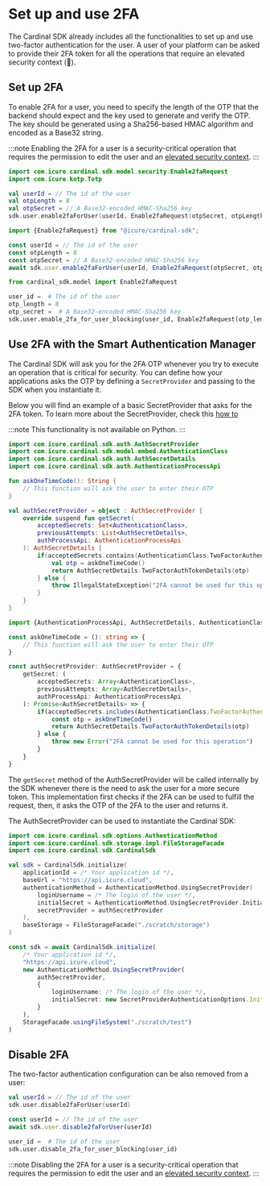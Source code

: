 
# Set up and use 2FA

The Cardinal SDK already includes all the functionalities to set up and use two-factor authentication for the user. A 
user of your platform can be asked to provide their 2FA token for all the operations that require an elevated security
context (:construction:).

## Set up 2FA

To enable 2FA for a user, you need to specify the length of the OTP that the backend should expect and the key used to 
generate and verify the OTP. The key should be generated using a Sha256-based HMAC algorithm and encoded as a Base32 
string.

:::note
Enabling the 2FA for a user is a security-critical operation that requires the permission to edit the user and an
[elevated security context](/how-to/initialize-the-sdk/authentication-with-secret-provider#sensitive-operations).
:::

<LanguageTabs>

<TabItem value="kotlin">

```kotlin
import com.icure.cardinal.sdk.model.security.Enable2faRequest
import com.icure.kotp.Totp

val userId = // The id of the user
val otpLength = 8 
val otpSecret = // A Base32-encoded HMAC-Sha256 key
sdk.user.enable2faForUser(userId, Enable2faRequest(otpSecret, otpLength))
```

</TabItem>

<TabItem value="typescript">

```typescript
import {Enable2faRequest} from "@icure/cardinal-sdk";

const userId = // The id of the user
const otpLength = 8
const otpSecret = // A Base32-encoded HMAC-Sha256 key
await sdk.user.enable2faForUser(userId, Enable2faRequest(otpSecret, otpLength))
```

</TabItem>

<TabItem value="python">

```python
from cardinal_sdk.model import Enable2faRequest

user_id =  # The id of the user
otp_length = 8
otp_secret =  # A Base32-encoded HMAC-Sha256 key
sdk.user.enable_2fa_for_user_blocking(user_id, Enable2faRequest(otp_length, otp_secret))
```

</TabItem>

</LanguageTabs>

## Use 2FA with the Smart Authentication Manager

The Cardinal SDK will ask you for the 2FA OTP whenever you try to execute an operation that is critical for security.
You can define how your applications asks the OTP by defining a `SecretProvider` and passing to the SDK when you 
instantiate it.

Below you will find an example of a basic SecretProvider that asks for the 2FA token. To learn more about the SecretProvider,
check this [how to](/how-to/initialize-the-sdk/authentication-with-secret-provider)

:::note
This functionality is not available on Python.
:::

<LanguageTabs>

<TabItem value="kotlin">

```kotlin
import com.icure.cardinal.sdk.auth.AuthSecretProvider
import com.icure.cardinal.sdk.model.embed.AuthenticationClass
import com.icure.cardinal.sdk.auth.AuthSecretDetails
import com.icure.cardinal.sdk.auth.AuthenticationProcessApi

fun askOneTimeCode(): String {
	// This function will ask the user to enter their OTP
}

val authSecretProvider = object : AuthSecretProvider {
	override suspend fun getSecret(
		acceptedSecrets: Set<AuthenticationClass>,
		previousAttempts: List<AuthSecretDetails>,
		authProcessApi: AuthenticationProcessApi
	): AuthSecretDetails {
		if(acceptedSecrets.contains(AuthenticationClass.TwoFactorAuthentication)) {
			val otp = askOneTimeCode()
			return AuthSecretDetails.TwoFactorAuthTokenDetails(otp)
		} else {
			throw IllegalStateException("2FA cannot be used for this operation")
		}
	}
}
```

</TabItem>

<TabItem value="typescript">

```typescript
import {AuthenticationProcessApi, AuthSecretDetails, AuthenticationClass, AuthSecretProvider} from "@icure/cardinal-sdk";

const askOneTimeCode = (): string => {
	// This function will ask the user to enter their OTP
}

const authSecretProvider: AuthSecretProvider = {
	getSecret: (
		acceptedSecrets: Array<AuthenticationClass>,
		previousAttempts: Array<AuthSecretDetails>,
		authProcessApi: AuthenticationProcessApi
	): Promise<AuthSecretDetails> => {
		if(acceptedSecrets.includes(AuthenticationClass.TwoFactorAuthentication)) {
			const otp = askOneTimeCode()
			return AuthSecretDetails.TwoFactorAuthTokenDetails(otp)
		} else {
			throw new Error("2FA cannot be used for this operation")
		}
	}
}
```

</TabItem>

</LanguageTabs>

The `getSecret` method of the AuthSecretProvider will be called internally by the SDK whenever there is the need to ask
the user for a more secure token. This implementation first checks if the 2FA can be used to fulfill the request, then,
it asks the OTP of the 2FA to the user and returns it. 

The AuthSecretProvider can be used to instantiate the Cardinal SDK:

<LanguageTabs>

<TabItem value="kotlin">

```kotlin
import com.icure.cardinal.sdk.options.AuthenticationMethod
import com.icure.cardinal.sdk.storage.impl.FileStorageFacade
import com.icure.cardinal.sdk.CardinalSdk

val sdk = CardinalSdk.initialize(
	applicationId = /* Your application id */,
	baseUrl = "https://api.icure.cloud",
	authenticationMethod = AuthenticationMethod.UsingSecretProvider(
		loginUsername = /* The login of the user */,
		initialSecret = AuthenticationMethod.UsingSecretProvider.InitialSecret.Password(/* The password of the user */),
		secretProvider = authSecretProvider
	),
	baseStorage = FileStorageFacade("./scratch/storage")
)
```

</TabItem>

<TabItem value="typescript">

```typescript
const sdk = await CardinalSdk.initialize(
	/* Your application id */,
	"https://api.icure.cloud",
	new AuthenticationMethod.UsingSecretProvider(
		authSecretProvider,
		{ 
			loginUsername: /* The login of the user */, 
			initialSecret: new SecretProviderAuthenticationOptions.InitialSecret.Password(/* The password of the user */)
		}
	),
	StorageFacade.usingFileSystem("./scratch/test")
)
```

</TabItem>

</LanguageTabs> 

## Disable 2FA
The two-factor authentication configuration can be also removed from a user:

<LanguageTabs>

<TabItem value="kotlin">

```kotlin
val userId = // The id of the user
sdk.user.disable2faForUser(userId)
```

</TabItem>

<TabItem value="typescript">

```typescript
const userId = // The id of the user
await sdk.user.disable2faForUser(userId)
```

</TabItem>

<TabItem value="python">

```python
user_id =  # The id of the user
sdk.user.disable_2fa_for_user_blocking(user_id)
```

</TabItem>

</LanguageTabs>

:::note
Disabling the 2FA for a user is a security-critical operation that requires the permission to edit the user and an
[elevated security context](/how-to/initialize-the-sdk/authentication-with-secret-provider).
:::